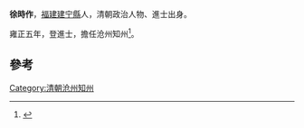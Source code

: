 '''徐時作'''，[[福建|福建]][[建宁縣|建宁縣]]人，清朝政治人物、進士出身。

雍正五年，登進士，擔任沧州知州<ref>{{cite news|title=福建三明市志-第一节　历代进士(已知)名表|author=福建省地方志编纂委员会|url=http://www.fjsq.gov.cn/showtext.asp?ToBook=3147&index=3580|accessdate=2013-08-31|newspaper=福建省地方志编纂委员会|archive-url=https://web.archive.org/web/20131002173013/http://www.fjsq.gov.cn/showtext.asp?ToBook=3147&index=3580|archive-date=2013-10-02|dead-url=yes}}</ref>。

==參考==
{{reflist}}
{{清朝人物小作品}}
{{雍正五年丁未科殿試金榜}}
[[Category:清朝沧州知州|Category:清朝沧州知州]]